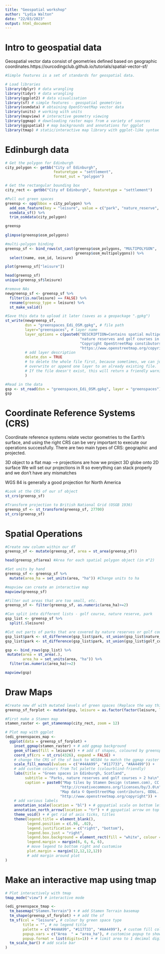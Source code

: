 ```yaml
---
title: "Geospatial workshop"
author: "Lydia Walton"
date: "22/03/2023"
output: html_document
---
```

# Intro to geospatial data
Geospatial vector data consist of geometries defined based on geographic coordinates.https://ourcodingclub.github.io/tutorials/spatial-vector-sf/ 
```r
#Simple features is a set of standards for geospatial data. 

# Load libraries
library(dplyr) # data wrangling
library(tidyr) # data wrangling
library(ggplot2) # data visualisation
library(sf) # simple features - geospatial geometries
library(osmdata) # obtaining OpenStreetMap vector data
library(units) # working with units
library(mapview) # interactive geometry viewing
library(ggmap) # downloading raster maps from a variety of sources
library(ggspatial) # map backgrounds and annotations for ggplot
library(tmap) # static/interactive map library with ggplot-like syntax

```

# Edinburgh data
```r
# Get the polygon for Edinburgh
city_polygon <- getbb("City of Edinburgh",
                      featuretype = "settlement",
                      format_out = "polygon")

# Get the rectangular bounding box
city_rect <- getbb("City of Edinburgh", featuretype = "settlement")

#Pull out green spaces
greensp <- opq(bbox = city_polygon) %>% 
  add_osm_feature(key = "leisure", value = c("park", "nature_reserve", "golf_course")) %>% 
  osmdata_sf() %>% 
  trim_osmdata(city_polygon)

greensp
  
glimpse(greensp$osm_polygons)

#multi-polygon binding
greensp_sf <- bind_rows(st_cast(greensp$osm_polygons, "MULTIPOLYGON",
                                greensp$osm_multipolygons)) %>% 
  select(name, osm_id, leisure)

plot(greensp_sf["leisure"])

head(greensp_sf)
unique(greensp_sf$leisure)

#remove NAs
newgreensp_sf <- greensp_sf %>% 
  filter(is.na(leisure) == FALSE) %>% 
  rename(greensp_type = leisure) %>% 
  st_make_valid()

#Save this data to upload it later (saves as a geopackage ".gpkg")
st_write(newgreensp_sf,
         dsn = "greenspaces_Edi_OSM.gpkg", # file path
         layer="greenspaces", # layer name
         layer_options = c(paste0("DESCRIPTION=Contains spatial multipolygons for parks, ",
                                  "nature reserves and golf courses in Edinburgh, Scotland. ",
                                  "Copyright OpenStreetMap constibutors. ODbL ",
                                  "https://www.openstreetmap.org/copyright")),
         # add layer description
         delete_dsn = TRUE
         # to delete the whole file first, because sometimes, we can just
         # overwrite or append one layer to an already existing file.
         # If the file doesn't exist, this will return a friendly warning.
         )

#Read in the data
gsp <- st_read(dsn = "greenspaces_Edi_OSM.gpkg", layer = "greenspaces")
gsp
```

# Coordinate Reference Systems (CRS)

Coordinate reference systems relate vector geometries to the Earth’s surface, and using the right CRS can be very important to execute our operations successfully. There are two main types of CRS: geographic and projected.

3D object to a flat map --> projections are how we project 3D globe onto 2D surface
We will set our projections in R so everything can stack properly and we don't have any mismatches

WGS 84 is generally a good projection for North America 
```r
#Look at the CRS of our sf object
st_crs(greensp_sf)

#Transform projection to British National Grid (OSGB 1936)
greensp_sf <- st_transform(greensp_sf, 27700)
st_crs(greensp_sf)


```

# Spatial Operations
```r
#Create new column within our df
greensp_sf <- mutate(greensp_sf, area = st_area(greensp_sf))

head(greensp_sf$area) #Area for each spatial polygon object (in m^2)

#Set units by hand
greensp_sf <- greensp_sf %>% 
  mutate(area_ha = set_units(area, "ha")) #Change units to ha

#mapview can create an interactive map
mapview(greensp_sf)

#Filter out areas that are too small, etc.
greensp_sf <- filter(greensp_sf, as.numeric(area_ha)>=2)

#Can split into different lists - golf course, nature reserve, park
gsp_list <- greensp_sf %>% 
  split(.$leisure)

#Cut out parts of parks that are covered by nature reserves or golf course (remove the overlap)
gsp_list$park <- st_difference(gsp_list$park, st_union(gsp_list$nature_reserve))
gsp_list$park <- st_difference(gsp_list$park, st_union(gsp_list$golf_course))

gsp <- bind_rows(gsp_list) %>% 
 mutate(area = st_area(.), 
        area_ha = set_units(area, "ha")) %>% 
  filter(as.numeric(area_ha)>=2)

mapview(gsp)

```

# Draw Maps
```r
#Create new df with mutated levels of green spaces (Replace the way things are spelt)
greensp_sf_forplot <- mutate(gsp, leisure = as.factor(factor(leisure, levels = c("golf_course", "nature_reserve", "park"), labels = c("Golf Course", "Nature Reserve", "Park"))))

#First make a Stamen map 
stamen_raster <- get_stamenmap(city_rect, zoom = 12)

# Plot map with ggplot
(edi_greenspaces_map <-
  ggplot(data = greensp_sf_forplot) +
    inset_ggmap(stamen_raster) + # add ggmap background
    geom_sf(aes(fill = leisure)) + # add sf shapes, coloured by greensp_type
    coord_sf(crs = st_crs(4326), expand = FALSE) +
    # change the CRS of the sf back to WGS84 to match the ggmap raster
    scale_fill_manual(values = c("#44AA99", "#117733", "#AA4499")) +
    # add custom colours from Tol palette (colourblind-friendly)
    labs(title = "Green spaces in Edinburgh, Scotland",
         subtitle = "Parks, nature reserves and golf courses > 2 ha\n",
         caption = paste0("Map tiles by Stamen Design (stamen.com), CC BY 3.0. ",
                         "http://creativecommons.org/licenses/by/3.0\n",
                         "Map data © OpenStreetMap contributors, ODbL. ",
                         "http://www.openstreetmap.org/copyright")) +
    # add various labels
    annotation_scale(location = "bl") + # ggspatial scale on bottom left
    annotation_north_arrow(location = "tr") + # ggspatial arrow on top right
    theme_void() + # get rid of axis ticks, titles
    theme(legend.title = element_blank(),
          legend.position = c(.98, .02),
          legend.justification = c("right", "bottom"),
          legend.box.just = "right",
          legend.box.background = element_rect(fill = "white", colour = "gray"),
          legend.margin = margin(6, 6, 6, 6),
          # move legend to bottom right and customise
          plot.margin = margin(12,12,12,12))
          # add margin around plot
)

```

# Make an interactive map using tmap
```r
# Plot interactively with tmap
tmap_mode("view") # interactive mode

(edi_greenspace_tmap <-
  tm_basemap("Stamen.Terrain") + # add Stamen Terrain basemap
  tm_shape(greensp_sf_forplot) + # add the sf
  tm_sf(col = "leisure", # colour by green space type
        title = "", # no legend title
        palette = c("#44AA99", "#117733", "#AA4499"), # custom fill colours
        popup.vars = c("Area  " = "area_ha"), # customise popup to show area
        popup.format = list(digits=1)) + # limit area to 1 decimal digit
  tm_scale_bar() # add scale bar
)
```

